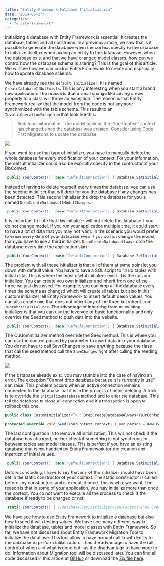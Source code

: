 ```yaml
---
title: "Entity Framework Database Initialization"
date: "2014-05-27"
categories: 
  - "entity-framework"
---
```


Initializing a database with Entity Framework is essential. It creates the database, tables and all constrains. In a previous article, we saw that is it possible to generate the database when the context specify to the database to initialize itself or when adding an entity to the database. However, when the database exist and that we have changed model classes, how can we control how the database schema is altering? This is the goal of this article. We will see how we can control Entity Framework to create and especially how to update database schema.

We have already see the `default initializer`. It is named `CreateDatabaseIfNotExists`. This is only interesting when you start a brand new application. The reason is that a small change like adding a new property to a class will throw an exception. The reason is that Entity Framework realize that the model from the code is not anymore synchronized with the table schema. This result to an `InvalidOperationException` that look like this:

> Additional information: The model backing the 'YourContext' context has changed since the database was created. Consider using Code First Migrations to update the database.

![](/images/blog/InvalidOperationExceptionModelBackingChanged-400x224.png)

If you want to use that type of initializer, you have to manually delete the whole database for every modification of your context. For your information, the default intializer could also be explicitly specify in the contructor of your DbContext.


```csharp
 public YourContext(): base("DefaultConnection") { Database.SetInitializer<YourContext>(new CreateDatabaseIfNotExists<YourContext>()); //Default one } 
```

Instead of having to delete yourself every times the database, you can use the second initializer that will drop for you the database if any changes has been detected. This second initializer the drop the database for you is named `DropCreateDatabaseIfModelChanges`.


```csharp
 public YourContext(): base("DefaultConnection") { Database.SetInitializer<YourContext>(new DropCreateDatabaseIfModelChanges<YourContext>()); //Drop database if changes detected } 
```

It is important to note that this initializer will not delete the database if you do not change model. If you run your application multiple time, it could start to have a lot of data that you may not want. In the scenario you would prefer to erase every data of your database even if you do not change the model, than you have to use a third initializer. `DropCreateDatabaseAlways` drop the database every time the application start.


```csharp
 public YourContext(): base("DefaultConnection") { Database.SetInitializer<YourContext>(new DropCreateDatabaseAlways<YourContext>()); //Drop database every times } 
```

The problem with all these initializer is that all of them at some point let you down with default value. You have to have a SQL script to fill up tables with initial data. This is where the most useful initializer exist. It is the custom initializer. You can create you own initializer and inherit from one of the three we just discussed. For example, you can drop all the database every times the schema as changed which will create all tables but also in this custom initializer tell Entity Framework to insert default demo values. You can also create one that does not inherit any of the three but inherit from `IDatabaseInitializer`. The advantage of inheriting from an existing initializer is that you can use the leverage of basic functionnality and only override the Seed method to push data into the website.


```csharp
 public YourContext(): base("DefaultConnection") { Database.SetInitializer<YourContext>(new CustomInitializer<YourContext>()); //Custom if model changed and seed values } //... public class CustomInitializer<T> : DropCreateDatabaseIfModelChanges<YourContext> { protected override void Seed(YourContext context) { base.Seed(context); } } 
```

The CustomInitializer method override the Seed method. This is where you can use the context passed by parameter to insert data into your database. You do not have to call SaveChanges to save anything because the class that call the seed method call the `SaveChanges` right after calling the seeding method.

![](/images/blog/CustomInitializer-400x178.png)

If the database already exist, you may stumble into the case of having an error. The exception "Cannot drop database because it is currently in use" can raise. This problem occurs when an active connection remains connected to the database that it is in the process of being deleting. A trick is to override the `InitializeDatabase` method and to alter the database. This tell the database to close all connection and if a transaction is open to rollback this one.


```csharp
public class CustomInitializer<T> : DropCreateDatabaseAlways<YourContext> { public override void InitializeDatabase(YourContext context) { context.Database.ExecuteSqlCommand(TransactionalBehavior.DoNotEnsureTransaction , string.Format("ALTER DATABASE {0} SET SINGLE_USER WITH ROLLBACK IMMEDIATE", context.Database.Connection.Database)); base.InitializeDatabase(context); }

protected override void Seed(YourContext context) { var person = new Person() {Name = "SeededPerson", BirthDate = new DateTime(1900, 1, 1)}; context.Persons.Add(person); base.Seed(context); } } 
```

The last configuration is to remove all initialization. This will not check if the database has changed, neither check if something is not synchronized between tables and model classes. This is perfect if you have an existing database that is not handled by Entity Framework for the creation and insertion of initial values.


```csharp
 public YourContext(): base("DefaultConnection") { Database.SetInitializer<YourContext>(null); //No initialization } 
```

Before concluding, I have to say that any of the initializer should have been set in the static constructor of your context. The static constructor is called before any constructors and is executed once. This is what we want. The reason is that in some of your application, you may initialize more than once the context. You do not want to execute all the process to check if the database if ready to be changed or not.


```csharp
 static YourContext() { //Database.SetInitializer<YourContext>(new CreateDatabaseIfNotExists<YourContext>()); //Default one //Database.SetInitializer<YourContext>(new DropCreateDatabaseIfModelChanges<YourContext>()); //Drop database if changes detected //Database.SetInitializer<YourContext>(new DropCreateDatabaseAlways<YourContext>()); //Drop database every times //Database.SetInitializer<YourContext>(new CustomInitializer<YourContext>()); //Custom if model changed and seed values Database.SetInitializer<YourContext>(null); //Nothing is done } 
```

We have see how to use Entity Framework to initialize a database but also how to seed it with testing values. We have see many different way to initialize the database, tables and model classes with Entity Framework. So far, we have not discussed about Entity Framework Migration Tool to initialize the database. This tool allow to have manual call to with Entity to the database to perform initialization. It has the advantage to have the full control of when and what is done but has the disadvantage to have more to do. Information about Migration tool will be discussed later. You can find all code discussed in this article at [GitHub](https://github.com/MrDesjardins/EntityFrameworkTestConsole/tree/dd74613a51e8533d833aac6706d6b067c859b7e0) or download the [Zip file here](https://github.com/MrDesjardins/EntityFrameworkTestConsole/archive/dd74613a51e8533d833aac6706d6b067c859b7e0.zip).
